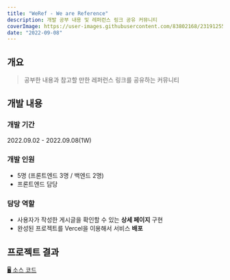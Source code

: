 ```yaml
---
title: "WeRef - We are Reference"
description: 개발 공부 내용 및 레퍼런스 링크 공유 커뮤니티
coverImage: https://user-images.githubusercontent.com/83802168/231912556-9d5663c2-d2ee-419a-9a31-0edfc40e1151.png
date: "2022-09-08"
---
```


## 개요

> 공부한 내용과 참고할 만한 레퍼런스 링크를 공유하는 커뮤니티

## 개발 내용

### 개발 기간

2022.09.02 - 2022.09.08(1W)

### 개발 인원

- 5명 (프론트엔드 3명 / 백엔드 2명)
- 프론트엔드 담당

### 담당 역할

- 사용자가 작성한 게시글을 확인할 수 있는 **상세 페이지** 구현
- 완성된 프로젝트를 Vercel을 이용해서 서비스 **배포**

## 프로젝트 결과

[🖥️ 소스 코드](https://github.com/woongsnote/weref)
